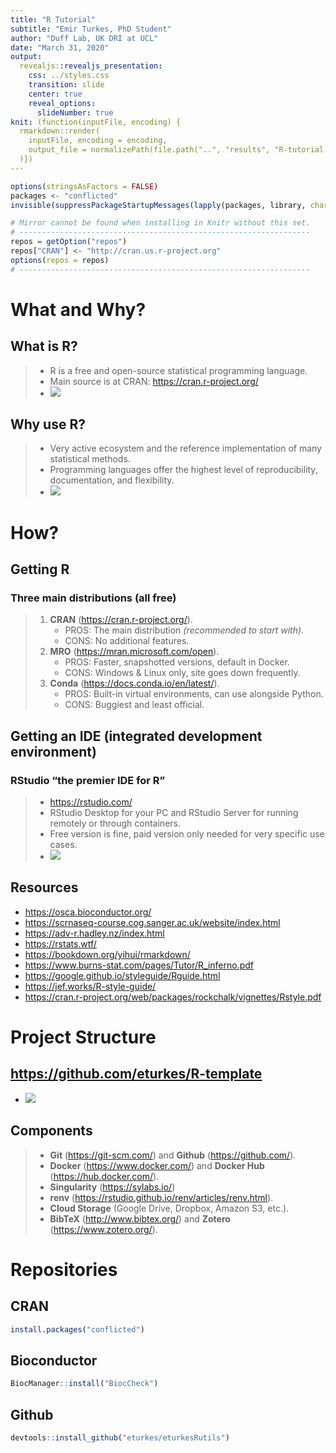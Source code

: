 ```yaml
---
title: "R Tutorial"
subtitle: "Emir Turkes, PhD Student"
author: "Duff Lab, UK DRI at UCL"
date: "March 31, 2020"
output:
  revealjs::revealjs_presentation:
    css: ../styles.css
    transition: slide
    center: true
    reveal_options:
      slideNumber: true
knit: (function(inputFile, encoding) {
  rmarkdown::render(
    inputFile, encoding = encoding,
    output_file = normalizePath(file.path("..", "results", "R-tutorial.html"))
  )})
---
```


```r
options(stringsAsFactors = FALSE)
packages <- "conflicted"
invisible(suppressPackageStartupMessages(lapply(packages, library, character.only = TRUE)))

# Mirror cannot be found when installing in Knitr without this set.
# -----------------------------------------------------------------
repos = getOption("repos")
repos["CRAN"] <- "http://cran.us.r-project.org"
options(repos = repos)
# -----------------------------------------------------------------
```

# What and Why?

## What is R?
> - R is a free and open-source statistical programming language.
> - Main source is at CRAN: [https://cran.r-project.org/](https://cran.r-project.org/)
> - ![](../assets/images/Screenshot from 2020-03-30 18-52-15.png)

## Why use R?
> - Very active ecosystem and the reference implementation of many statistical methods.
> - Programming languages offer the highest level of reproducibility, documentation, and flexibility.
> - ![](../assets/images/Screenshot from 2020-03-30 20-15-00.png)

# How?

## Getting R
### Three main distributions (all free)
> 1. **CRAN** ([https://cran.r-project.org/](https://cran.r-project.org/)).
>    + PROS: The main distribution *(recommended to start with)*.
>    + CONS: No additional features.
> 2. **MRO** ([https://mran.microsoft.com/open](https://mran.microsoft.com/open)).
>    + PROS: Faster, snapshotted versions, default in Docker.
>    + CONS: Windows & Linux only, site goes down frequently.
> 3. **Conda** ([https://docs.conda.io/en/latest/](https://docs.conda.io/en/latest/)).
>    + PROS: Built-in virtual environments, can use alongside Python.
>    + CONS: Buggiest and least official.

## Getting an IDE (integrated development environment)
### RStudio "the premier IDE for R"
> - [https://rstudio.com/](https://rstudio.com/)
> - RStudio Desktop for your PC and RStudio Server for running remotely or through containers.
> - Free version is fine, paid version only needed for very specific use cases.
> - ![](../assets/images/rstudio.png)

## Resources
- [https://osca.bioconductor.org/](https://osca.bioconductor.org/)
- [https://scrnaseq-course.cog.sanger.ac.uk/website/index.html](https://scrnaseq-course.cog.sanger.ac.uk/website/index.html)
- [https://adv-r.hadley.nz/index.html](https://adv-r.hadley.nz/index.html)
- [https://rstats.wtf/](https://rstats.wtf/)
- [https://bookdown.org/yihui/rmarkdown/](https://bookdown.org/yihui/rmarkdown/)
- [https://www.burns-stat.com/pages/Tutor/R_inferno.pdf](https://www.burns-stat.com/pages/Tutor/R_inferno.pdf)
- [https://google.github.io/styleguide/Rguide.html](https://google.github.io/styleguide/Rguide.html)
- [https://jef.works/R-style-guide/](https://jef.works/R-style-guide/)
- [https://cran.r-project.org/web/packages/rockchalk/vignettes/Rstyle.pdf](https://cran.r-project.org/web/packages/rockchalk/vignettes/Rstyle.pdf)

# Project Structure
## [https://github.com/eturkes/R-template](https://github.com/eturkes/R-template)
- ![](../assets/images/Screenshot from 2020-03-31 05-13-27.png)

## Components
> - **Git** ([https://git-scm.com/](https://git-scm.com/)) and **Github** ([https://github.com/](https://github.com/)).
> - **Docker** ([https://www.docker.com/](https://www.docker.com/)) and **Docker Hub** ([https://hub.docker.com/](https://hub.docker.com/)).
> - **Singularity** ([https://sylabs.io/](https://sylabs.io/))
> - **renv** ([https://rstudio.github.io/renv/articles/renv.html](https://rstudio.github.io/renv/articles/renv.html)).
> - **Cloud Storage** (Google Drive, Dropbox, Amazon S3, etc.).
> - **BibTeX** ([http://www.bibtex.org/](http://www.bibtex.org/)) and **Zotero** ([https://www.zotero.org/](https://www.zotero.org/)).

# Repositories
## CRAN
```r
install.packages("conflicted")
```

## Bioconductor
```r
BiocManager::install("BiocCheck")
```

## Github
```r
devtools::install_github("eturkes/eturkesRutils")
```

